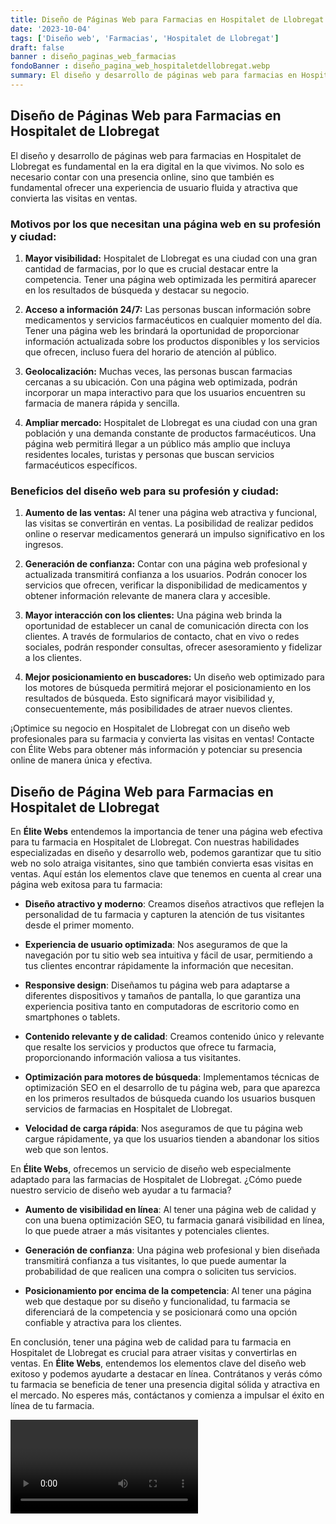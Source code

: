 ```yaml
---
title: Diseño de Páginas Web para Farmacias en Hospitalet de Llobregat
date: '2023-10-04'
tags: ['Diseño web', 'Farmacias', 'Hospitalet de Llobregat']
draft: false
banner : diseño_paginas_web_farmacias
fondoBanner : diseño_pagina_web_hospitaletdellobregat.webp
summary: El diseño y desarrollo de páginas web para farmacias en Hospitalet de Llobregat es fundamental en la era digital en la que vivimos. No solo es necesario contar con una presencia online, sino que también es fundamental ofrecer una experiencia de usuario fluida y atractiva que convierta las visitas en ventas.
---
```


## Diseño de Páginas Web para Farmacias en Hospitalet de Llobregat

El diseño y desarrollo de páginas web para farmacias en Hospitalet de Llobregat es fundamental en la era digital en la que vivimos. No solo es necesario contar con una presencia online, sino que también es fundamental ofrecer una experiencia de usuario fluida y atractiva que convierta las visitas en ventas.

### Motivos por los que necesitan una página web en su profesión y ciudad:

1. **Mayor visibilidad:** Hospitalet de Llobregat es una ciudad con una gran cantidad de farmacias, por lo que es crucial destacar entre la competencia. Tener una página web optimizada les permitirá aparecer en los resultados de búsqueda y destacar su negocio.

2. **Acceso a información 24/7:** Las personas buscan información sobre medicamentos y servicios farmacéuticos en cualquier momento del día. Tener una página web les brindará la oportunidad de proporcionar información actualizada sobre los productos disponibles y los servicios que ofrecen, incluso fuera del horario de atención al público.

3. **Geolocalización:** Muchas veces, las personas buscan farmacias cercanas a su ubicación. Con una página web optimizada, podrán incorporar un mapa interactivo para que los usuarios encuentren su farmacia de manera rápida y sencilla.

4. **Ampliar mercado:** Hospitalet de Llobregat es una ciudad con una gran población y una demanda constante de productos farmacéuticos. Una página web permitirá llegar a un público más amplio que incluya residentes locales, turistas y personas que buscan servicios farmacéuticos específicos.

### Beneficios del diseño web para su profesión y ciudad:

1. **Aumento de las ventas:** Al tener una página web atractiva y funcional, las visitas se convertirán en ventas. La posibilidad de realizar pedidos online o reservar medicamentos generará un impulso significativo en los ingresos.

2. **Generación de confianza:** Contar con una página web profesional y actualizada transmitirá confianza a los usuarios. Podrán conocer los servicios que ofrecen, verificar la disponibilidad de medicamentos y obtener información relevante de manera clara y accesible.

3. **Mayor interacción con los clientes:** Una página web brinda la oportunidad de establecer un canal de comunicación directa con los clientes. A través de formularios de contacto, chat en vivo o redes sociales, podrán responder consultas, ofrecer asesoramiento y fidelizar a los clientes.

4. **Mejor posicionamiento en buscadores:** Un diseño web optimizado para los motores de búsqueda permitirá mejorar el posicionamiento en los resultados de búsqueda. Esto significará mayor visibilidad y, consecuentemente, más posibilidades de atraer nuevos clientes.

¡Optimice su negocio en Hospitalet de Llobregat con un diseño web profesionales para su farmacia y convierta las visitas en ventas! Contacte con Élite Webs para obtener más información y potenciar su presencia online de manera única y efectiva.

<GifSeo />

<Cta />

## Diseño de Página Web para Farmacias en Hospitalet de Llobregat

En **Élite Webs** entendemos la importancia de tener una página web efectiva para tu farmacia en Hospitalet de Llobregat. Con nuestras habilidades especializadas en diseño y desarrollo web, podemos garantizar que tu sitio web no solo atraiga visitantes, sino que también convierta esas visitas en ventas. Aquí están los elementos clave que tenemos en cuenta al crear una página web exitosa para tu farmacia:

- **Diseño atractivo y moderno**: Creamos diseños atractivos que reflejen la personalidad de tu farmacia y capturen la atención de tus visitantes desde el primer momento.

- **Experiencia de usuario optimizada**: Nos aseguramos de que la navegación por tu sitio web sea intuitiva y fácil de usar, permitiendo a tus clientes encontrar rápidamente la información que necesitan.

- **Responsive design**: Diseñamos tu página web para adaptarse a diferentes dispositivos y tamaños de pantalla, lo que garantiza una experiencia positiva tanto en computadoras de escritorio como en smartphones o tablets.

- **Contenido relevante y de calidad**: Creamos contenido único y relevante que resalte los servicios y productos que ofrece tu farmacia, proporcionando información valiosa a tus visitantes.

- **Optimización para motores de búsqueda**: Implementamos técnicas de optimización SEO en el desarrollo de tu página web, para que aparezca en los primeros resultados de búsqueda cuando los usuarios busquen servicios de farmacias en Hospitalet de Llobregat.

- **Velocidad de carga rápida**: Nos aseguramos de que tu página web cargue rápidamente, ya que los usuarios tienden a abandonar los sitios web que son lentos.

En **Élite Webs**, ofrecemos un servicio de diseño web especialmente adaptado para las farmacias de Hospitalet de Llobregat. ¿Cómo puede nuestro servicio de diseño web ayudar a tu farmacia?

- **Aumento de visibilidad en línea**: Al tener una página web de calidad y con una buena optimización SEO, tu farmacia ganará visibilidad en línea, lo que puede atraer a más visitantes y potenciales clientes.

- **Generación de confianza**: Una página web profesional y bien diseñada transmitirá confianza a tus visitantes, lo que puede aumentar la probabilidad de que realicen una compra o soliciten tus servicios.

- **Posicionamiento por encima de la competencia**: Al tener una página web que destaque por su diseño y funcionalidad, tu farmacia se diferenciará de la competencia y se posicionará como una opción confiable y atractiva para los clientes.

En conclusión, tener una página web de calidad para tu farmacia en Hospitalet de Llobregat es crucial para atraer visitas y convertirlas en ventas. En **Élite Webs**, entendemos los elementos clave del diseño web exitoso y podemos ayudarte a destacar en línea. Contrátanos y verás cómo tu farmacia se beneficia de tener una presencia digital sólida y atractiva en el mercado. No esperes más, contáctanos y comienza a impulsar el éxito en línea de tu farmacia.

<Video />

<CtaBot job='Farmacias' city='Hospitalet de Llobregat'/>

<Gmaps query='Hospitalet de Llobregat+españa+maps' />